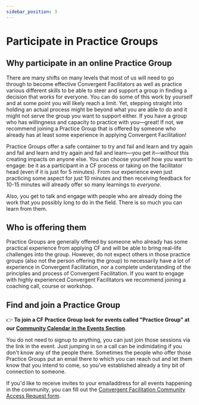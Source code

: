 ```yaml
---
sidebar_position: 3
---
```


# Participate in Practice Groups

## Why participate in an online Practice Group
There are many shifts on many levels that most of us will need to go through to become effective Convergent Facilitators as well as practice various different skills to be able to steer and support a group in finding a decision that works for everyone. You can do some of this work by yourself and at some point you will likely reach a limit. Yet, stepping straight into holding an actual process might be beyond what you are able to do and it might not serve the group you want to support either. If you have a group who has willingness and capacity to practice with you—great! If not, we recommend joining a Practice Group that is offered by someone who already has at least some experience in applying Convergent Facilitation!

Practice Groups offer a safe container to try and fail and learn and try again and fail and learn and try again and fail and learn—you get it—*without* this creating impacts on anyone else. You can choose yourself how you want to engage: be it as a participant in a CF process or taking on the facilitator head (even if it is just for 5 minutes). From our experience even just practicing some aspect for just 10 minutes and then receiving feedback for 10-15 minutes will already offer so many learnings to _everyone_.

Also, you get to talk and engage with people who are already doing the work that you possibly long to do in the field. There is so much you can learn from them.

## Who is offering them
Practice Groups are generally offered by someone who already has some practical experience from applying CF and will be able to bring real-life challenges into the group. However, do not expect others in those practice groups (also not the person offering the group) to necessarily have a lot of experience in Convergent Facilitation, nor a complete understanding of the principles and process of Convergent Facilitation. If you want to engage with highly experienced Convergent Facilitators we recommend joining a coaching call, course or workshop. 

## Find and join a Practice Group

:point_right: **To join a CF Practice Group look for events called "Practice Group" at our [Community Calendar in the Events Section](/events)**. 

You do not need to signup to anything, you can just join those sessions via the link in the event. Just jumping in on a call can be indimidating if you don't know any of the people there. Sometimes the people who offer those Practice Groups put an email there to which you can reach out and let them know that you intend to come, so you've established already a tiny bit of connection to someone. 

 If you'd like to receive invites to your emailaddress for all events happening in the community, you can fill out the [Convergent Facilitation Community Access Request form](https://forms.gle/eupHvnBWkJS1UUAJ7). 







